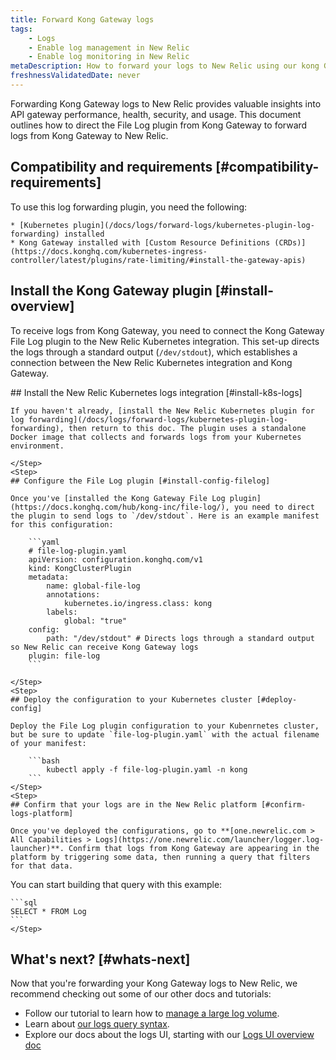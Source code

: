 ```yaml
---
title: Forward Kong Gateway logs
tags:
    - Logs
    - Enable log management in New Relic
    - Enable log monitoring in New Relic
metaDescription: How to forward your logs to New Relic using our kong Gateway file log plugin, so you can use enhanced log management capabilities.
freshnessValidatedDate: never
---
```


Forwarding Kong Gateway logs to New Relic provides valuable insights into API gateway performance, health, security, and usage. This document outlines how to direct the File Log plugin from Kong Gateway to forward logs from Kong Gateway to New Relic.

## Compatibility and requirements [#compatibility-requirements]

To use this log forwarding plugin, you need the following:

    * [Kubernetes plugin](/docs/logs/forward-logs/kubernetes-plugin-log-forwarding) installed 
    * Kong Gateway installed with [Custom Resource Definitions (CRDs)](https://docs.konghq.com/kubernetes-ingress-controller/latest/plugins/rate-limiting/#install-the-gateway-apis)

## Install the Kong Gateway plugin [#install-overview]

To receive logs from Kong Gateway, you need to connect the Kong Gateway File Log plugin to the New Relic Kubernetes integration. This set-up directs the logs through a standard output (`/dev/stdout`), which establishes a connection between the New Relic Kubernetes integration and Kong Gateway.

<Steps>
    <Step>
    ## Install the New Relic Kubernetes logs integration [#install-k8s-logs]

    If you haven't already, [install the New Relic Kubernetes plugin for log forwarding](/docs/logs/forward-logs/kubernetes-plugin-log-forwarding), then return to this doc. The plugin uses a standalone Docker image that collects and forwards logs from your Kubernetes environment. 

    </Step>
    <Step>
    ## Configure the File Log plugin [#install-config-filelog]

    Once you've [installed the Kong Gateway File Log plugin](https://docs.konghq.com/hub/kong-inc/file-log/), you need to direct the plugin to send logs to `/dev/stdout`. Here is an example manifest for this configuration:

        ```yaml
        # file-log-plugin.yaml
        apiVersion: configuration.konghq.com/v1
        kind: KongClusterPlugin
        metadata:
            name: global-file-log
            annotations:
                kubernetes.io/ingress.class: kong
            labels:
                global: "true"
        config:
            path: "/dev/stdout" # Directs logs through a standard output so New Relic can receive Kong Gateway logs
        plugin: file-log
        ```

    </Step>
    <Step>
    ## Deploy the configuration to your Kubernetes cluster [#deploy-config]

    Deploy the File Log plugin configuration to your Kubenrnetes cluster, but be sure to update `file-log-plugin.yaml` with the actual filename of your manifest:

        ```bash
            kubectl apply -f file-log-plugin.yaml -n kong
        ```
    </Step>
    <Step>
    ## Confirm that your logs are in the New Relic platform [#confirm-logs-platform]

    Once you've deployed the configurations, go to **[one.newrelic.com > All Capabilities > Logs](https://one.newrelic.com/launcher/logger.log-launcher)**. Confirm that logs from Kong Gateway are appearing in the platform by triggering some data, then running a query that filters for that data.
    
 You can start building that query with this example:

    ```sql
    SELECT * FROM Log
    ```
    </Step>
</Steps>

## What's next? [#whats-next]

Now that you're forwarding your Kong Gateway logs to New Relic, we recommend checking out some of our other docs and tutorials:

* Follow our tutorial to learn how to [manage a large log volume](/docs/tutorial-manage-large-log-volume/get-started-managing-large-logs). 
* Learn about [our logs query syntax](/docs/logs/ui-data/query-syntax-logs).
* Explore our docs about the logs UI, starting with our [Logs UI overview doc](/docs/logs/ui-data/use-logs-ui)


